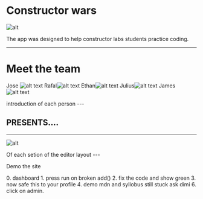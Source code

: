 

# Constructor wars

![alt](./screenshots/logo.png)

The app was designed to help constructor labs students practice coding.

<Notes>

</Notes>

---

# Meet the team

Jose ![alt text](https://avatars2.githubusercontent.com/u/19479459?s=96&v=4 )
Rafal![alt text]( https://avatars1.githubusercontent.com/u/36113728?s=96&v=4)
Ethan![alt text](https://avatars0.githubusercontent.com/u/37446513?s=96&v=4 )
Julius![alt text]( https://avatars3.githubusercontent.com/u/35594681?s=96&v=4)
James![alt text](https://avatars2.githubusercontent.com/u/1286700?s=96&v=4 )

<Notes>
introduction of each person
</Notes>
---

## PRESENTS....

---

![alt](./screenshots/screenshot3.png)

<Notes>
Of each setion of the editor layout
</Notes>
---

Demo the site

<Notes>
0. dashboard
1. press run on broken add()
2. fix the code and show green
3. now safe this to your profile
4. demo mdn and syllobus still stuck ask dimi
6. click on admin.
</Notes>